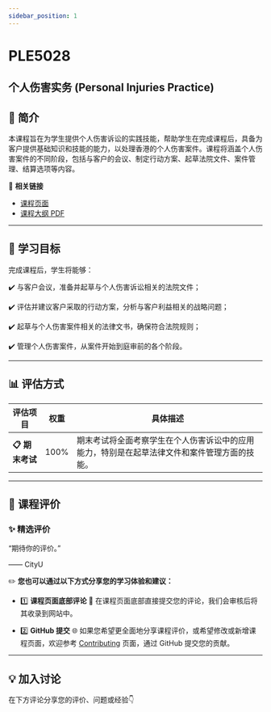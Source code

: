```yaml
---
sidebar_position: 1
---
```


# PLE5028
## 个人伤害实务 (Personal Injuries Practice)

## **📘 简介**
本课程旨在为学生提供个人伤害诉讼的实践技能，帮助学生在完成课程后，具备为客户提供基础知识和技能的能力，以处理香港的个人伤害案件。课程将涵盖个人伤害案件的不同阶段，包括与客户的会议、制定行动方案、起草法院文件、案件管理、结算选项等内容。

🔗 **相关链接**
- [课程页面](https://www.cityu.edu.hk/catalogue/pg/202425/course/PLE5028.htm)
- [课程大纲 PDF](https://www.cityu.edu.hk/catalogue/pg/202425/course/PLE5028.pdf)

---

## **🎯 学习目标**

完成课程后，学生将能够：

✔️ 与客户会议，准备并起草与个人伤害诉讼相关的法院文件；

✔️ 评估并建议客户采取的行动方案，分析与客户利益相关的战略问题；

✔️ 起草与个人伤害案件相关的法律文书，确保符合法院规则；

✔️ 管理个人伤害案件，从案件开始到庭审前的各个阶段。

---

## **📊 评估方式**

| **评估项目**          | **权重** | **具体描述**                                                                                       |
|----------------------|---------|---------------------------------------------------------------------------------------------------|
| **📋 期末考试**       | 100%    | 期末考试将全面考察学生在个人伤害诉讼中的应用能力，特别是在起草法律文件和案件管理方面的技能。     |

---

## **💬 课程评价**

### ✨ **精选评价**
<div className={commentStyles.commentBox}>
    <p className={commentStyles.commentText}>
        “期待你的评价。”
    </p>
    <p className={commentStyles.commentAuthor}>—— CityU</p>
</div>

✏️ **您也可以通过以下方式分享您的学习体验和建议：**

- 1️⃣ **课程页面底部评论**
💬 在课程页面底部直接提交您的评论，我们会审核后将其收录到网站中。

- 2️⃣ **GitHub 提交**
🌐 如果您希望更全面地分享课程评价，或希望修改或新增课程页面，欢迎参考 [Contributing](https://penjc.github.io/cityU-navigator/contributing) 页面，通过 GitHub 提交您的贡献。

---

## **💡 加入讨论**

在下方评论分享您的评价、问题或经验👇
<Utterances />